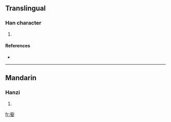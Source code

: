 ==Translingual==

===Han character===
{{Han char|rn=38|rad=女|as=05|sn=8|four=|canj=卜心女 (YPV)}}

# {{defn|Han|sort=女05}}

====References====
* {{Han ref|kx=0259.120|dkj=06183|dj=0525.020|hdz=21043.140|uh=59D5|ud=22997}}

----

==Mandarin==

===Hanzi===
{{cmn-hanzi|pin=[[jiǎo]] ([[jiao3]]), [[xiáo]] ([[xiao2]]), [[zī]] ([[zi1]])|wg=chiao<sup>3</sup>, hsiao<sup>2</sup>, tzu<sup>1</sup>}}

# {{defn|Mandarin}}

[[fr:姕]]